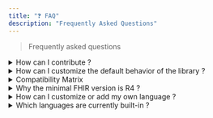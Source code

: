 ```yaml
---
title: "❓ FAQ"
description: "Frequently Asked Questions"
---
```


> Frequently asked questions

<details>
<summary>How can I contribute ?</summary>

Any contribution is welcome! Read more [here](contributing).

</details>

<details>
<summary>How can I customize the default behavior of the library ?</summary>

The library was built with that in mind. Read more [here](demo/custom).

</details>

<details>
<summary>Compatibility Matrix</summary>

| Version              | FHIR        |
| -------------------- | ----------- |
| `>= 1.0.0` (current) | `R4 and R5` |

</details>

<details>
<summary>Why the minimal FHIR version is R4 ?</summary>

Several reasons :

- FHIR version R4 is the most widely used version of FHIR, as stated by [many actors like HAPI FHIR creators](https://smilecdr.com/docs/fhir_repository/fhir_versions.html)
- Many tools don't care anymore for older versions
- It fits my needs when I designed this project

:::tip

You can migrate your dosages from R3 to R4 quick easily, as it is just a matter to putting `dose[x]` / `rate[x]` under `doseAndRate`.

:::

</details>

<details>
<summary>How can I customize or add my own language ?</summary>

You can choose your preferred way :

1. Make a pull request on the repository : simply add translations files [for your locale](https://github.com/jy95/fhir-dosage-utils/tree/main/src/locales).
2. Use a [i18next backend](https://www.i18next.com/overview/plugins-and-utils#backends) like [showcast in documentation](custom/i18nConfig)

You can use [English files](https://github.com/jy95/fhir-dosage-utils/tree/main/src/locales/en) for reference.

</details>

<details>
<summary>Which languages are currently built-in ?</summary>

4 [locales](https://github.com/jy95/fhir-dosage-utils/tree/main/src/locales) are currently implemented :

1. "en" (English)
2. "fr" (French)
3. "nl" (Dutch)
4. "de" (German)

</details>
